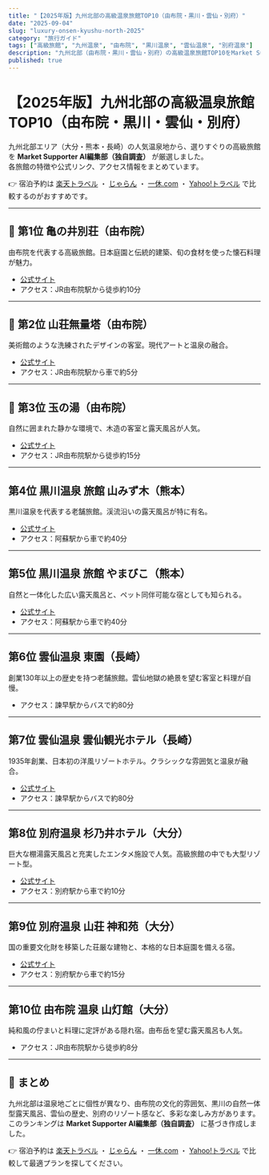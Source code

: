 ```yaml
---
title: "【2025年版】九州北部の高級温泉旅館TOP10（由布院・黒川・雲仙・別府）"
date: "2025-09-04"
slug: "luxury-onsen-kyushu-north-2025"
category: "旅行ガイド"
tags: ["高級旅館", "九州温泉", "由布院", "黒川温泉", "雲仙温泉", "別府温泉"]
description: "九州北部（由布院・黒川・雲仙・別府）の高級温泉旅館TOP10をMarket Supporter AI編集部（独自調査）が厳選。公式リンク・アクセス情報付き。"
published: true
---
```


# 【2025年版】九州北部の高級温泉旅館TOP10（由布院・黒川・雲仙・別府）

九州北部エリア（大分・熊本・長崎）の人気温泉地から、選りすぐりの高級旅館を **Market Supporter AI編集部（独自調査）** が厳選しました。  
各旅館の特徴や公式リンク、アクセス情報をまとめています。

👉 宿泊予約は [楽天トラベル](/api/go/rakuten-travel) ・ [じゃらん](/api/go/jalan) ・ [一休.com](/api/go/ikyu) ・ [Yahoo!トラベル](/api/go/yahoo-travel) で比較するのがおすすめです。  

---

## 🥇 第1位 亀の井別荘（由布院）
由布院を代表する高級旅館。日本庭園と伝統的建築、旬の食材を使った懐石料理が魅力。  
- [公式サイト](https://www.kamenoi-bessou.jp/)  
- アクセス：JR由布院駅から徒歩約10分  

---

## 🥈 第2位 山荘無量塔（由布院）
美術館のような洗練されたデザインの客室。現代アートと温泉の融合。  
- [公式サイト](https://www.sansou-murata.com/)  
- アクセス：JR由布院駅から車で約5分  

---

## 🥉 第3位 玉の湯（由布院）
自然に囲まれた静かな環境で、木造の客室と露天風呂が人気。  
- [公式サイト](https://www.tamanoyu.co.jp/)  
- アクセス：JR由布院駅から徒歩約15分  

---

## 第4位 黒川温泉 旅館 山みず木（熊本）
黒川温泉を代表する老舗旅館。渓流沿いの露天風呂が特に有名。  
- [公式サイト](https://yamamizuki.com/)  
- アクセス：阿蘇駅から車で約40分  

---

## 第5位 黒川温泉 旅館 やまびこ（熊本）
自然と一体化した広い露天風呂と、ペット同伴可能な宿としても知られる。  
- [公式サイト](https://www.yamabiko-ryokan.com/)  
- アクセス：阿蘇駅から車で約40分  

---

## 第6位 雲仙温泉 東園（長崎）
創業130年以上の歴史を持つ老舗旅館。雲仙地獄の絶景を望む客室と料理が自慢。  
- アクセス：諫早駅からバスで約80分  

---

## 第7位 雲仙温泉 雲仙観光ホテル（長崎）
1935年創業、日本初の洋風リゾートホテル。クラシックな雰囲気と温泉が融合。  
- [公式サイト](https://www.unzenkankohotel.com/)  
- アクセス：諫早駅からバスで約80分  

---

## 第8位 別府温泉 杉乃井ホテル（大分）
巨大な棚湯露天風呂と充実したエンタメ施設で人気。高級旅館の中でも大型リゾート型。  
- [公式サイト](https://www.suginoi-hotel.com/)  
- アクセス：別府駅から車で約10分  

---

## 第9位 別府温泉 山荘 神和苑（大分）
国の重要文化財を移築した荘厳な建物と、本格的な日本庭園を備える宿。  
- [公式サイト](https://www.kannawaen.jp/)  
- アクセス：別府駅から車で約15分  

---

## 第10位 由布院 温泉 山灯館（大分）
純和風の佇まいと料理に定評がある隠れ宿。由布岳を望む露天風呂も人気。  
- アクセス：JR由布院駅から徒歩約8分  

---

## 📌 まとめ
九州北部は温泉地ごとに個性が異なり、由布院の文化的雰囲気、黒川の自然一体型露天風呂、雲仙の歴史、別府のリゾート感など、多彩な楽しみ方があります。  
このランキングは **Market Supporter AI編集部（独自調査）** に基づき作成しました。  

👉 宿泊予約は [楽天トラベル](/api/go/rakuten-travel) ・ [じゃらん](/api/go/jalan) ・ [一休.com](/api/go/ikyu) ・ [Yahoo!トラベル](/api/go/yahoo-travel) で比較して最適プランを探してください。
